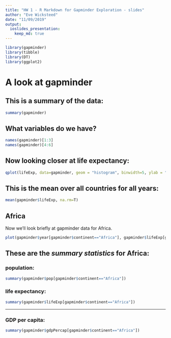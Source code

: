 ```yaml
---
title: "HW 1 - R Markdown for Gapminder Exploration - slides"
author: "Eve Wicksteed"
date: "11/09/2019"
output: 
  ioslides_presentation:
    keep_md: true
---
```




```r
library(gapminder)
library(tibble)
library(DT)
library(ggplot2)
```

# A look at gapminder 

## This is a summary of the data:
```r
summary(gapminder)
```

 

## What variables do we have?
```r
names(gapminder)[1:3]
names(gapminder)[4:6]
```


## Now looking closer at life expectancy:
```r

qplot(lifeExp, data=gapminder, geom = "histogram", binwidth=5, ylab = "count", xlab = "life expectancy", main="Histogram of life expectancy over all the gapminder data")
```



## This is the mean over all countries for all years:
```r
mean(gapminder$lifeExp, na.rm=T)
```


## Africa

Now we'll look briefly at gapminder data for Africa.
```r
plot(gapminder$year[gapminder$continent=="Africa"], gapminder$lifeExp[gapminder$continent=="Africa"], ylab = "life expextancy", xlab = "Year", main="Life expectancy in Africa by year")

```


## **These are the *summary statistics* for Africa:**

### population:
```r
summary(gapminder$pop[gapminder$continent=="Africa"])
```
### life expectancy:
```r
summary(gapminder$lifeExp[gapminder$continent=="Africa"])
```

--- 

### GDP per capita:
```r
summary(gapminder$gdpPercap[gapminder$continent=="Africa"])
```


